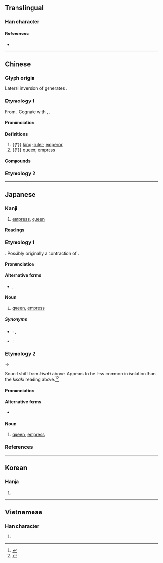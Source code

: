 {{character info/new}}
{{also|後}}
==Translingual==
{{stroke order|type=animate}}

===Han character===
{{Han char|rn=30|rad=口|as=03|sn=6|four=72261|canj=HMR|ids=⿸𠂋口}}

====References====
* {{Han ref|kx=0176.010|dkj=03298|dj=0393.010|hdz=10580.010|uh=540E|ud=21518|bh=A65A|bd=42586}}

----

==Chinese==

===Glyph origin===
{{Han etyl}}
Lateral inversion of {{lang|zh|后}} generates {{och-l|司}}.

===Etymology 1===
{{zh-forms}}

From {{inh|zh|sit-pro|*m/s-gaw||head}}. Cognate with {{cog|bo|གོ||head; headman}}, {{m|bo|མགོ||head, top, beginning}}.

====Pronunciation====
{{zh-pron
|m=hòu
|ma=y
|c=hau6
|h=pfs=heu
|md=hâiu
|mn=hō
|w=3hheu
|mc=y
|oc=y
|cat=n
}}

====Definitions====
{{zh-hanzi}}

# {{†}} [[king]]; [[ruler]]; [[emperor]]
# {{†}} [[queen]]; [[empress]]
#: {{zh-x|王后|queen}}

====Compounds====
{{zh-der|仙后座|元后|后冠|后土|后妃|后帝|后座|后王|后皇|后稷|后羿|后羿射日|后辛|后辟|后里|呂后|夏后氏|大天后宮|天后|太后|太皇太后|川后|影后|慈安太后|慈禧太后|武后|母后|王后|甄后|皇后|皇天后土|皇太后|稱王封后|竇太后|群后|蕭太后|西后|西太后|賀后罵殿|賈后|韋后|風后|馬后練服|齊后破環}}

===Etymology 2===
{{zh-see|後|s|after}}

----

==Japanese==

===Kanji===
{{ja-kanji|grade=6|rs=口03}}

# [[empress]], [[queen]]

====Readings====
{{ja-readings
|goon=[[ぐ]] (gu) {{non-joyo-reading}}
|kanon=[[こう]] (kō)
|kanyoon=[[ご]] (go) {{non-joyo-reading}}, [[ごう]] (gō) {{non-joyo-reading}}
|kun=[[きさき]] (kisaki) {{non-joyo-reading}}, [[きさい]] (kisai) {{non-joyo-reading}}
}}

===Etymology 1===
{{ja-kanjitab|yomi=k|きさき}}
{{unk|lang=ja|sort=きさき}}. Possibly originally a contraction of {{m|ja|君}}{{m|ja|幸|tr=kimi saki|lit=lordly good fortune}}.

====Pronunciation====
{{ja-pron|yomi=k|きさき|acc=2|acc_ref=DJR|acc2=0|acc2_ref=DJR}}

====Alternative forms====
* {{ja-l|妃}}, {{ja-l|後宮}}

====Noun====
{{ja-noun|きさき}}

# [[queen]], [[empress]]

=====Synonyms=====
* {{sense|queen}}: {{ja-r|女王|じょ.おう}}, {{ja-r|王妃|おうひ}}
* {{sense|empress}}: {{ja-r|皇后|こうごう}}

===Etymology 2===
{{ja-kanjitab|yomi=k|きさい}}
{{IPAchar|/kisaki/}} → {{IPAchar|/kisai/}}

Sound shift from ''kisaki'' above. Appears to be less common in isolation than the ''kisaki'' reading above.<ref name="KDJ">{{R:Kokugo Dai Jiten}}</ref><ref name="DJR">{{R:Daijirin}}</ref>

====Pronunciation====
{{ja-pron|yomi=k|きさい}}

====Alternative forms====
* {{ja-l|皇后}}

====Noun====
{{ja-noun|きさい}}

# [[queen]], [[empress]]

===References===
<references/>

----

==Korean==

===Hanja===
{{ko-hanja|hangeul=후|mr=hu|y=hwu}}

# {{defn|lang=ko|sort=口03}}

----

==Vietnamese==

===Han character===
{{vi-hantu|hậu|rs=口03}}

# {{defn|lang=vi}}